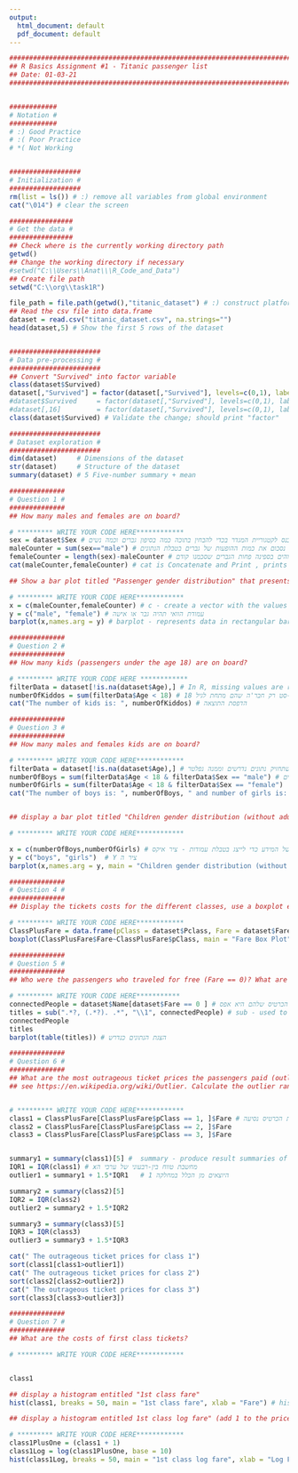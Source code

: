 ---
output:
  html_document: default
  pdf_document: default
---
```{r}

################################################################################
## R Basics Assignment #1 - Titanic passenger list 
## Date: 01-03-21
################################################################################


############
# Notation #
############
# :) Good Practice
# :( Poor Practice
# *( Not Working


##################
# Initialization #
##################
rm(list = ls()) # :) remove all variables from global environment
cat("\014") # clear the screen

################
# Get the data #
################
## Check where is the currently working directory path
getwd()
## Change the working directory if necessary
#setwd("C:\\Users\\Anat\\\R_Code_and_Data")
## Create file path
setwd("C:\\org\\task1R")

file_path = file.path(getwd(),"titanic_dataset") # :) construct platform independent path
## Read the csv file into data.frame
dataset = read.csv("titanic_dataset.csv", na.strings="")
head(dataset,5) # Show the first 5 rows of the dataset


#######################
# Data pre-processing #
#######################
## Convert "Survived" into factor variable
class(dataset$Survived)
dataset[,"Survived"] = factor(dataset[,"Survived"], levels=c(0,1), labels=c("No","Yes")) # :) robust to col location changes
#dataset$Survived     = factor(dataset[,"Survived"], levels=c(0,1), labels=c("No","Yes")) # 
#dataset[,16]         = factor(dataset[,"Survived"], levels=c(0,1), labels=c("No","Yes")) # :( col number might change
class(dataset$Survived) # Validate the change; should print "factor"

```

```{r}

#######################
# Dataset exploration #
#######################
dim(dataset)     # Dimensions of the dataset
str(dataset)     # Structure of the dataset
summary(dataset) # 5 Five-number summary + mean

```

```{r}


##############
# Question 1 #
##############
## How many males and females are on board?

# ********* WRITE YOUR CODE HERE************
sex = dataset$Sex # ניכנס לקטגוריית המגדר בכדי להבחין בתוכה כמה בסיפון גברים וכמה נשים
maleCounter = sum(sex=="male") # נסכום את כמות ההופעות של גברים בטבלת הנתונים
femaleCounter = length(sex)-maleCounter # כמות הנשים תהיה בהכרח כמות השוהים בספינה פחות הגברים שסכמנו קודם
cat(maleCounter,femaleCounter) # cat is Concatenate and Print , prints atomic types (logical, integer, real, complex, character) and names 

## Show a bar plot titled "Passenger gender distribution" that presents the number of passengers by gender

# ********* WRITE YOUR CODE HERE************
x = c(maleCounter,femaleCounter) # c - create a vector with the values we have provide explicitly , נכניס לה את כמות הגברים והנשים
y = c("male", "female") # עמודת הוואי תהיה גבר או אישה 
barplot(x,names.arg = y) # barplot - represents data in rectangular bars with length of the bar proportional to the value of the variable. יוצרת טבלת עמודות
```

```{r}

##############
# Question 2 #
##############
## How many kids (passengers under the age 18) are on board?

# ********* WRITE YOUR CODE HERE ************
filterData = dataset[!is.na(dataset$Age),] # In R, missing values are represented by the symbol NA (not available) אז נלך למה שכן זמין לנו בטבלת הגילאים כדי לסנן ממנה
numberOfKiddos = sum(filterData$Age < 18) # נבקש מהמשתנה שלנו לסכום לתוך הדאטה-סט רק חבר'ה שהם מתחת לגיל 18  
cat("The number of kids is: ", numberOfKiddos) # הדפסת התוצאה
```

```{r}

##############
# Question 3 #
##############
## How many males and females kids are on board?

# ********* WRITE YOUR CODE HERE************
filterData = dataset[!is.na(dataset$Age),] # ניצור שוב דאטה-סט שתחזיק נתונים נדרשים וממנה נפלטר
numberOfBoys = sum(filterData$Age < 18 & filterData$Sex == "male") # ספירת הילדים הבנים תבוא לידי ביטוי בשתי התנאים הנ"ל שצריכים להתקיים
numberOfGirls = sum(filterData$Age < 18 & filterData$Sex == "female")
cat("The number of boys is: ", numberOfBoys, " and number of girls is: ", numberOfGirls) # נדפיס את המידע ששמרנו בתוך המשתנים


## display a bar plot titled "Children gender distribution (without adults)"

# ********* WRITE YOUR CODE HERE************

x = c(numberOfBoys,numberOfGirls) # קומבינציה של המידע כדי לייצג בטבלת עמודות - ציר איקס
y = c("boys", "girls")  # Y ציר ה
barplot(x,names.arg = y, main = "Children gender distribution (without adults)")

```

```{r}

##############
# Question 4 #
##############
## Display the tickets costs for the different classes, use a boxplot entitled "Fare Box Plot"

# ********* WRITE YOUR CODE HERE************
ClassPlusFare = data.frame(pClass = dataset$Pclass, Fare = dataset$Fare) #   נסדר במחלקה מיוחדת מסגרת נתונים שתכיל את מחירי הכרטיסים , פי קלאס זו מחלקת הנוסעים
boxplot(ClassPlusFare$Fare~ClassPlusFare$pClass, main = "Fare Box Plot") # נייצג את הנתונים בטבלה כאשר האיקס זה סוגי המחלקה והוואי זה מחיר הכרטיס
```

```{r}

##############
# Question 5 #
##############
## Who were the passengers who traveled for free (Fare == 0)? What are their honor titles?

# ********* WRITE YOUR CODE HERE***********
connectedPeople = dataset$Name[dataset$Fare == 0 ] # סינון של האנשים ע"פ הבדיקה שעלות הכרטיס שלהם היא אפס
titles = sub(".*?, (.*?). .*", "\\1", connectedPeople) # sub - used to replace the string in a vector or a data frame with the input or the specified string.
connectedPeople
titles
barplot(table(titles)) # הצגת הנתונים כנדרש
```

```{r}

##############
# Question 6 #
##############
## What are the most outrageous ticket prices the passengers paid (outliers)?
## see https://en.wikipedia.org/wiki/Outlier. Calculate the outlier range using Tukey's fences and ticket prices above it. 


# ********* WRITE YOUR CODE HERE************
class1 = ClassPlusFare[ClassPlusFare$pClass == 1, ]$Fare # סיווג לפי שלושת דרגות עלות הכרטיס נסיעה
class2 = ClassPlusFare[ClassPlusFare$pClass == 2, ]$Fare
class3 = ClassPlusFare[ClassPlusFare$pClass == 3, ]$Fare


summary1 = summary(class1)[5] #  summary - produce result summaries of the results of various model fitting functions.
IQR1 = IQR(class1) # xמחשבת טווח בין-רבעוני של ערכי ה 
outlier1 = summary1 + 1.5*IQR1   # היוצאים מן הכלל במחלקה 1

summary2 = summary(class2)[5]
IQR2 = IQR(class2)
outlier2 = summary2 + 1.5*IQR2

summary3 = summary(class3)[5]
IQR3 = IQR(class3)
outlier3 = summary3 + 1.5*IQR3

cat(" The outrageous ticket prices for class 1")
sort(class1[class1>outlier1])
cat(" The outrageous ticket prices for class 2")
sort(class2[class2>outlier2])
cat(" The outrageous ticket prices for class 3")
sort(class3[class3>outlier3])
```

```{r}

##############
# Question 7 #
##############
## What are the costs of first class tickets?

# ********* WRITE YOUR CODE HERE************


class1

## display a histogram entitled "1st class fare"
hist(class1, breaks = 50, main = "1st class fare", xlab = "Fare") # hist יוצרת היסטוגרמה

## display a histogram entitled 1st class log fare" (add 1 to the price to avoid log(0)=-Inf)

# ********* WRITE YOUR CODE HERE************
class1PlusOne = (class1 + 1)
class1Log = log(class1PlusOne, base = 10)
hist(class1Log, breaks = 50, main = "1st class log fare", xlab = "Log Fare")

```
